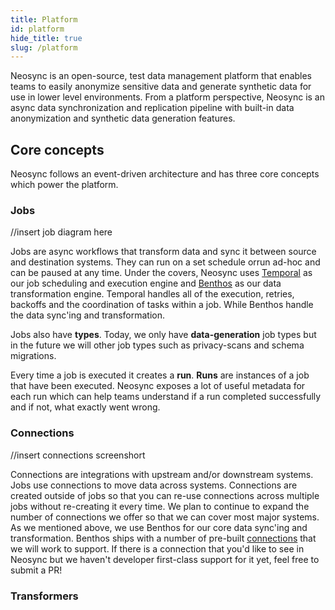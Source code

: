 ```yaml
---
title: Platform
id: platform
hide_title: true
slug: /platform
---
```



<DocPageHeader title="Platform Overview" />

Neosync is an open-source, test data management platform that enables teams to easily anonymize sensitive data and generate synthetic data for use in lower level environments. From a platform perspective, Neosync is an async data synchronization and replication pipeline with built-in data anonymization and synthetic data generation features.

<HeroImage />

## Core concepts

Neosync follows an event-driven architecture and has three core concepts which power the platform.

### Jobs

//insert job diagram here

Jobs are async workflows that transform data and sync it between source and destination systems. They can run on a set schedule orrun ad-hoc and can be paused at any time. Under the covers, Neosync uses [Temporal](https://github.com/temporalio/temporal) as our job scheduling and execution engine and [Benthos](https://github.com/benthosdev/benthos) as our data transformation engine. Temporal handles all of the execution, retries, backoffs and the coordination of tasks within a job. While Benthos handle the data sync'ing and transformation.

Jobs also have <strong>types</strong>. Today, we only have <strong>data-generation</strong> job types but in the future we will other job types such as privacy-scans and schema migrations.

Every time a job is executed it creates a <strong>run</strong>. <strong>Runs</strong> are instances of a job that have been executed. Neosync exposes a lot of useful metadata for each run which can help teams understand if a run completed successfully and if not, what exactly went wrong.

### Connections

//insert connections screenshort

Connections are integrations with upstream and/or downstream systems. Jobs use connections to move data across systems. Connections are created outside of jobs so that you can re-use connections across multiple jobs without re-creating it every time. We plan to continue to expand the number of connections we offer so that we can cover most major systems. As we mentioned above, we use Benthos for our core data sync'ing and transformation. Benthos ships with a number of pre-built [connections](https://www.benthos.dev/docs/components/inputs/about) that we will work to support. If there is a connection that you'd like to see in Neosync but we haven't developer first-class support for it yet, feel free to submit a PR!

### Transformers
